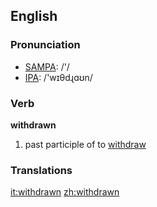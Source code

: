 ==English==

===Pronunciation===
*[[w:SAMPA|SAMPA]]: /'/
*[[w:IPA|IPA]]: /'wɪθdɻɑʊn/

===Verb===
'''withdrawn'''

# past participle of to [[withdraw]]

===Translations===

[[it:withdrawn]]
[[zh:withdrawn]]